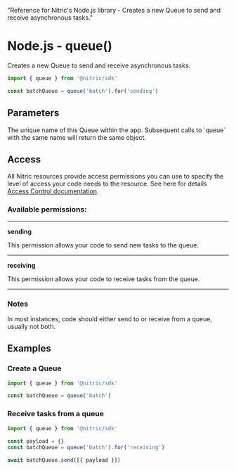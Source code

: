   "Reference for Nitric's Node.js library - Creates a new Queue to send and receive asynchronous tasks."

# Node.js - queue()

Creates a new Queue to send and receive asynchronous tasks.

```javascript
import { queue } from '@nitric/sdk'

const batchQueue = queue('batch').for('sending')
```

## Parameters

<Properties>
  <Property name="name" required type="string">
    The unique name of this Queue within the app. Subsequent calls to `queue`
    with the same name will return the same object.
  </Property>
</Properties>

## Access

All Nitric resources provide access permissions you can use to specify the level of access your code needs to the resource. See here for details [Access Control documentation](../../../../access-control).

### Available permissions:

---

**sending**

This permission allows your code to send new tasks to the queue.

---

**receiving**

This permission allows your code to receive tasks from the queue.

---

### Notes

In most instances, code should either send to or receive from a queue, usually not both.

## Examples

### Create a Queue

```javascript
import { queue } from '@nitric/sdk'

const batchQueue = queue('batch')
```

### Receive tasks from a queue

```javascript
import { queue } from '@nitric/sdk'

const payload = {}
const batchQueue = queue('batch').for('receiving')

await batchQueue.send([{ payload }])
```
